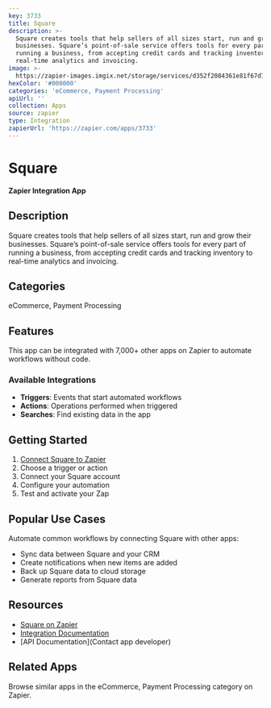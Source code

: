 ```yaml
---
key: 3733
title: Square
description: >-
  Square creates tools that help sellers of all sizes start, run and grow their
  businesses. Square’s point-of-sale service offers tools for every part of
  running a business, from accepting credit cards and tracking inventory to
  real-time analytics and invoicing.
image: >-
  https://zapier-images.imgix.net/storage/services/d352f2084361e81f67d7c6ae3e1f52cc.png?auto=format%2Ccompress&ixlib=python-3.0.0&q=50
hexColor: '#000000'
categories: 'eCommerce, Payment Processing'
apiUrl: ''
collection: Apps
source: zapier
type: Integration
zapierUrl: 'https://zapier.com/apps/3733'
---
```

# Square

**Zapier Integration App**

## Description

Square creates tools that help sellers of all sizes start, run and grow their businesses. Square’s point-of-sale service offers tools for every part of running a business, from accepting credit cards and tracking inventory to real-time analytics and invoicing.

## Categories

eCommerce, Payment Processing

## Features

This app can be integrated with 7,000+ other apps on Zapier to automate workflows without code.

### Available Integrations

- **Triggers**: Events that start automated workflows
- **Actions**: Operations performed when triggered
- **Searches**: Find existing data in the app

## Getting Started

1. [Connect Square to Zapier](https://zapier.com/apps/3733)
2. Choose a trigger or action
3. Connect your Square account
4. Configure your automation
5. Test and activate your Zap

## Popular Use Cases

Automate common workflows by connecting Square with other apps:

- Sync data between Square and your CRM
- Create notifications when new items are added
- Back up Square data to cloud storage
- Generate reports from Square data

## Resources

- [Square on Zapier](https://zapier.com/apps/3733)
- [Integration Documentation](https://zapier.com/apps/3733/integrations)
- [API Documentation](Contact app developer)

## Related Apps

Browse similar apps in the eCommerce, Payment Processing category on Zapier.
